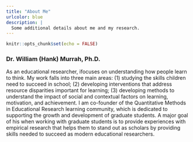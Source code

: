 ```yaml
---
title: "About Me"
urlcolor: blue
description: |
  Some additional details about me and my research.
---
```


```r
knitr::opts_chunk$set(echo = FALSE)
```

### Dr. William (Hank) Murrah, Ph.D.

As an educational researcher, ifocuses on understanding how people learn to think. My work falls into three main areas: (1) studying the skills children need to succeed in school; (2) developing interventions that address resource disparities important for learning; (3) developing methods to understand the impact of social and contextual factors on learning, motivation, and achievement.
I am co-founder of the Quantitative Methods in Educational Research learning community, which is dedicated to supporting the growth and development of graduate students. A major goal of his when working with graduate students is to provide experiences with empirical research that helps them to stand out as scholars by providing skills needed to succeed as modern educational researchers. 